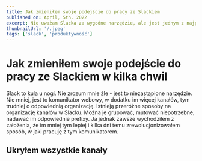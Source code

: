 ```yaml
---
title: Jak zmieniłem swoje podejście do pracy ze Slackiem
published on: April, 5th. 2022
excerpt: Nie uważam Slacka za wygodne narzędzie, ale jest jednym z najpopularniejszych rozwiązań - zmieniłem więc workflow tak, by używało mi się go wygodnie. Zobacz, jak!
thumbnailUrl: '/.jpeg'
tags: ['slack', 'produktywność']
---
```


# Jak zmieniłem swoje podejście do pracy ze Slackiem w kilka chwil

Slack to kula u nogi. Nie zrozum mnie źle - jest to niezastąpione narzędzie. Nie mniej, jest to komunikator webowy, w dodatku im więcej kanałów, tym trudniej o odpowiednią organizację.
Istnieją przeróżne sposoby na organizację kanałów w Slacku. Można je grupować, mutować niepotrzebne, nadawać im odpowiednie prefixy. Ja jednak zawsze wychodziłem z założenia, że im mniej tym lepiej i kilka dni temu zrewolucjonizowałem sposób, w jaki pracuję z tym komunikatorem.

## Ukryłem wszystkie kanały